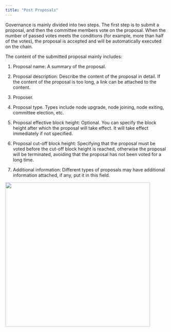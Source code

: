 ```yaml
---
title: "Post Proposals"
---
```


Governance is mainly divided into two steps. The first step is to submit a proposal, and then the committee members vote on the proposal. When the number of passed votes meets the conditions (for example, more than half of the votes), the proposal is accepted and will be automatically executed on the chain.

The content of the submitted proposal mainly includes:

1. Proposal name: A summary of the proposal.

2. Proposal description: Describe the content of the proposal in detail. If the content of the proposal is too long, a link can be attached to the content.

3. Proposer.

4. Proposal type. Types include node upgrade, node joining, node exiting, committee election, etc.

5. Proposal effective block height: Optional. You can specify the block height after which the proposal will take effect. It will take effect immediately if not specified.

6. Proposal cut-off block height: Specifying that the proposal must be voted before the cut-off block height is reached, otherwise the proposal will be terminated, avoiding that the proposal has not been voted for a long time.

7. Additional information: Different types of proposals may have additional information attached, if any, put it in this field.

<img src="/en/images/governance_propose.png" width="450" />